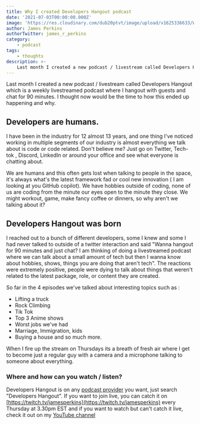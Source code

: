 ```yaml
---
title: Why I created Developers Hangout podcast
date: '2021-07-03T00:00:00.000Z'
image: 'https://res.cloudinary.com/dub20ptvt/image/upload/v1625336633/WHY_I_LAUCHED_DEVE_HANG_ym8u8t.webp'
author: James Perkins
authorTwitter: james_r_perkins
category:
    - podcast
tags:
    - thoughts
description: >-
    Last month I created a new podcast / livestream called Developers Hangout which is a weekly livestreamed podcast where I hangout with guests and chat for 90 minutes. I thought now would be the time to how this ended up happening and why
---
```


Last month I created a new podcast / livestream called Developers Hangout which is a weekly livestreamed podcast where I hangout with guests and chat for 90 minutes. I thought now would be the time to how this ended up happening and why.

## Developers are humans.

I have been in the industry for 12 almost 13 years, and one thing I've noticed working in multiple segments of our industry is almost everything we talk about is code or code related. Don't believe me? Just go on Twitter, Tech-tok , Discord, LinkedIn or around your office and see what everyone is chatting about.

We are humans and this often gets lost when talking to people in the space, it's always what's the latest framework fad or cool new innovation ( I am looking at you GitHub copilot). We have hobbies outside of coding, none of us are coding from the minute our eyes open to the minute they close. We might workout, game, make fancy coffee or dinners, so why aren't we talking about it?

## Developers Hangout was born

I reached out to a bunch of different developers, some I knew and some I had never talked to outside of a twitter interaction and said "Wanna hangout for 90 minutes and just chat? I am thinking of doing a livestreamed podcast where we can talk about a small amount of tech but then I wanna know about hobbies, shows, things you are doing that aren't tech". The reactions were extremely positive, people were dying to talk about things that weren't related to the latest package, role, or content they are created.

So far in the 4 episodes we've talked about interesting topics such as :

-   Lifting a truck
-   Rock Climbing
-   Tik Tok
-   Top 3 Anime shows
-   Worst jobs we've had
-   Marriage, Immigration, kids
-   Buying a house
    and so much more.

When I fire up the stream on Thursdays its a breath of fresh air where I get to become just a regular guy with a camera and a microphone talking to someone about everything.

### Where and how can you watch / listen?

Developers Hangout is on any [podcast provider](https://anchor.fm/developershangout) you want, just search "Developers Hangout". If you want to join live, you can catch it on [https://twitch.tv/jamesperkins](https://twitch.tv/jamesperkins) every Thursday at 3.30pm EST and if you want to watch but can't catch it live, check it out on my [YouTube channel](https://youtube.com/c/learntocodewithjames)
